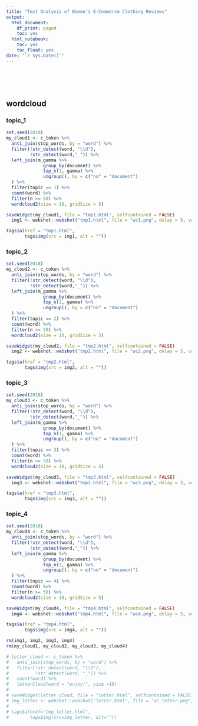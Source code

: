 ```yaml
---
title: "Text Analysis of Women's E-Commerce Clothing Reviews"
output:
  html_document:
    df_print: paged
    toc: yes
  html_notebook:
    toc: yes
    toc_float: yes
date: "`r Sys.Date()`"
---
```


<br>
<br>
<br>

## wordcloud {.tabset .tabset-fade}

### topic_1
```r
set.seed(2018)
my_cloud1 <- c_token %>% 
  anti_join(stop_words, by = "word") %>% 
  filter(!str_detect(word, "\\d"),
         !str_detect(word,"_")) %>% 
  left_join(m_gamma %>% 
              group_by(document) %>% 
              top_n(1, gamma) %>% 
              ungroup(), by = c("no" = "document")
  ) %>% 
  filter(topic == 1) %>% 
  count(word) %>% 
  filter(n >= 50) %>% 
  wordcloud2(size = 10, gridSize = 5)

saveWidget(my_cloud1, file = "tmp1.html", selfcontained = FALSE)
  img1 <- webshot::webshot("tmp1.html", file = "wc1.png", delay = 5, vwidth = 1000, vheight = 700)

tags$a(href = "tmp1.html",
       tags$img(src = img1, alt = ""))
```


### topic_2
```r
set.seed(2018)
my_cloud2 <- c_token %>% 
  anti_join(stop_words, by = "word") %>% 
  filter(!str_detect(word, "\\d"),
         !str_detect(word,"_")) %>% 
  left_join(m_gamma %>% 
              group_by(document) %>% 
              top_n(1, gamma) %>% 
              ungroup(), by = c("no" = "document")
  ) %>% 
  filter(topic == 2) %>% 
  count(word) %>% 
  filter(n >= 50) %>% 
  wordcloud2(size = 10, gridSize = 5)

saveWidget(my_cloud2, file = "tmp2.html", selfcontained = FALSE)
  img2 <- webshot::webshot("tmp2.html", file = "wc2.png", delay = 5, vwidth = 1000, vheight = 700)

tags$a(href = "tmp2.html",
       tags$img(src = img2, alt = ""))
```

### topic_3

```r
set.seed(2018)
my_cloud3 <- c_token %>% 
  anti_join(stop_words, by = "word") %>% 
  filter(!str_detect(word, "\\d"),
         !str_detect(word,"_")) %>% 
  left_join(m_gamma %>% 
              group_by(document) %>% 
              top_n(1, gamma) %>% 
              ungroup(), by = c("no" = "document")
  ) %>% 
  filter(topic == 3) %>% 
  count(word) %>% 
  filter(n >= 50) %>% 
  wordcloud2(size = 10, gridSize = 5)

saveWidget(my_cloud3, file = "tmp3.html", selfcontained = FALSE)
  img3 <- webshot::webshot("tmp3.html", file = "wc3.png", delay = 5, vwidth = 1000, vheight = 700)

tags$a(href = "tmp3.html",
       tags$img(src = img3, alt = ""))
```

### topic_4
```r
set.seed(2018)
my_cloud4 <- c_token %>% 
  anti_join(stop_words, by = "word") %>% 
  filter(!str_detect(word, "\\d"),
         !str_detect(word,"_")) %>% 
  left_join(m_gamma %>% 
              group_by(document) %>% 
              top_n(1, gamma) %>% 
              ungroup(), by = c("no" = "document")
  ) %>% 
  filter(topic == 4) %>% 
  count(word) %>% 
  filter(n >= 50) %>% 
  wordcloud2(size = 10, gridSize = 5)

saveWidget(my_cloud4, file = "tmp4.html", selfcontained = FALSE)
  img4 <- webshot::webshot("tmp4.html", file = "wc4.png", delay = 5, vwidth = 1000, vheight = 700)

tags$a(href = "tmp4.html",
       tags$img(src = img4, alt = ""))
```
```r
rm(img1, img2, img3, img4)
rm(my_cloud1, my_cloud2, my_cloud3, my_cloud4)
```



```r
# letter_cloud <- c_token %>% 
#   anti_join(stop_words, by = "word") %>% 
#   filter(!str_detect(word, "\\d"),
#          !str_detect(word, "_")) %>% 
#   count(word) %>% 
#   letterCloud(word = "enjoy!", size =10)
# 
# saveWidget(letter_cloud, file = "letter.html", selfcontained = FALSE) 
# img_letter <- webshot::webshot("letter.html", file = "wc_letter.png", delay = 5, vwidth = 1000, vheight = 700)
# 
# tags$a(href="tmp_letter.html",
#        tags$img(src=img_letter, alt=""))
```
